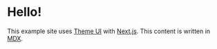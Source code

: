 
# Hello!

This example site uses [Theme UI][] with [Next.js][]. This content is written in
[MDX][].

[next.js]: https://github.com/vercel/next.js
[theme ui]: https://theme-ui.com
[mdx]: https://mdxjs.com

<Switch label="@theme-ui/components work seamlessly" />
